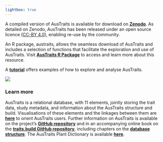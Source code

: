```yaml
---
lightbox: true
---
```


A compiled version of AusTraits is available for download on **[Zenodo](https://doi.org/10.5281/zenodo.3568417)**. As detailed on Zenodo, AusTraits has been released under an open source licence [(CC-BY 4.0)](https://creativecommons.org/licenses/by/4.0/deed.en), enabling re-use by the community.

An R package, austraits, allows the seamless download of AusTraits and includes a selection of functions that facilitate the exploration and use of AusTraits. Visit **[AusTraits R Package](https://traitecoevo.github.io/austraits/)** to access and learn more about this resource.

A **[tutorial](https://traitecoevo.github.io/traits.build-book/AusTraits_tutorial.html)** offers examples of how to explore and analyse AusTraits.

![](images/AusTraitsflowchart20221108.svg)


### Learn more
AusTraits is a relational database, with 11 elements, jointly storing the trait data, study metadata, and information about the AusTraits structure and build. Visualisations of these elements and the linkages between them are **[here](database/)** to orient AusTraits users. Further information on AusTraits is available on the project's **[GitHub repository](http://traitecoevo/austraits.build)** and in an accompanying online book on the **[traits.build GitHub repository](https://traitecoevo.github.io/traits.build-book)**, including chapters on the **[database structure](https://traitecoevo.github.io/traits.build-book/database_structure.html)**. The AusTraits Plant Dictionary is available **[here](https://w3id.org/APD)**. 
